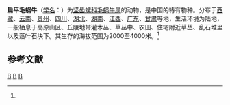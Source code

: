 {{Speciesbox
| taxon = Trichochloritis submissa
| binomial_authority = (Deshayes, 1873)<ref name='id11066'>{{cite web| url =http://www.bioinfo.cn/db05/BjdwSpecies.php?action=view&id=11066| title =扁平毛蜗牛| work =《中国动物物种编目数据库》| publisher =中国科学院微生物研究所| author =中国科学院动物研究所| accessdate =2009-04-28| deadurl =yes| archiveurl =https://web.archive.org/web/20160305040202/http://www.bioinfo.cn/db05/BjdwSpecies.php?action=view&id=11066| archivedate =2016-03-05}}</ref>
}}

'''扁平毛蜗牛'''（[[学名|学名]]：{{lang|la|''Trichochloritis submissa''}}）为[[坚齿螺科|坚齿螺科]][[毛蜗牛属|毛蜗牛属]]的动物，是中国的特有物种。分布于[[西藏|西藏]]、[[云南|云南]]、[[贵州|贵州]]、[[四川|四川]]、[[湖北|湖北]]、[[湖南|湖南]]、[[江西|江西]]、[[广东|广东]]、[[甘肃|甘肃]]等地，生活环境为陆地，一般栖息于高原山区、丘陵地带灌木丛、草丛中、农田、住宅附近草丛、乱石堆里以及落叶石块下。其生存的海拔范围为2000至4000米。<ref name='id11066'/>

== 参考文献 ==
{{reflist}}

{{软体动物小作品}}

{{Taxonbar}}
[[Category:1873年描述的动物|B]]
[[Category:绒蜗牛属|B]]
[[Category:中国特有软体动物|B]]